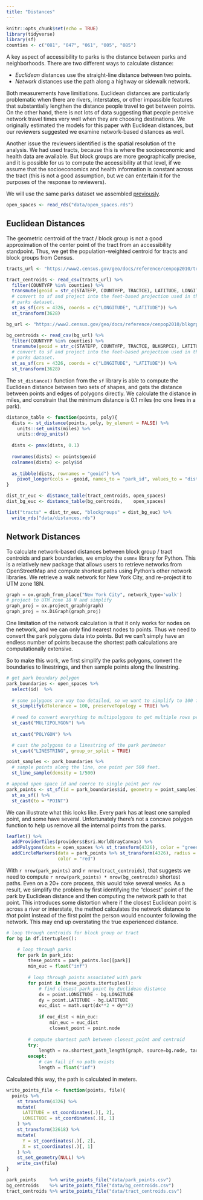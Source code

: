 ```yaml
---
title: "Distances"
---
```


```r
knitr::opts_chunk$set(echo = TRUE)
library(tidyverse)
library(sf)
counties <- c("081", "047", "061", "005", "085")
```

A key aspect of accessibility to parks is the distance between parks and
neighborhoods. There are two different ways to calculate distance:

   - *Euclidean* distances use the straight-line distance between two points.
   - *Network* distances use the path along a highway or sidewalk network.
  
Both measurements have limitiations. Euclidean distances are particularly
problematic when there are rivers, interstates, or other impassible features that
substantially lengthen the distance people travel to get between points. On the
other hand, there is not lots of data suggesting that people perceive network 
travel times very well when they are choosing destinations. We originally
estimated the models for this paper with Euclidean distances, but
our reviewers suggested we examine network-based distances as well.

Another issue the reviewers identified is the spatial resolution of the analysis.
We had used tracts, because this is where the socioeconomic and health data are 
available. But block groups are more geographically precise, and it is possible
for us to compute the accessibility at that level, if we assume that the 
socioeconomics and health information is constant across the tract (this is not
a good assumption, but we can entertain it for the purposes of the response to
reviewers).

We will use the same parks dataset we assembled [previously](02_parks_data.html).

```r
open_spaces <- read_rds("data/open_spaces.rds")
```


## Euclidean Distances

The geometric centroid of the tract / block group is not a good approximation of
the center point of the tract from an accessibility standpoint. Thus, we 
get the population-weighted centroid for tracts and block groups from Census.

```r
tracts_url <- "https://www2.census.gov/geo/docs/reference/cenpop2010/tract/CenPop2010_Mean_TR36.txt"

tract_centroids <- read_csv(tracts_url) %>%
  filter(COUNTYFP %in% counties) %>%
  transmute(geoid = str_c(STATEFP, COUNTYFP, TRACTCE), LATITUDE, LONGITUDE) %>%
  # convert to sf and project into the feet-based projection used in the
  # parks dataset.
  st_as_sf(crs = 4326, coords = c("LONGITUDE", "LATITUDE")) %>%
  st_transform(3628) 
```


```r
bg_url <- "https://www2.census.gov/geo/docs/reference/cenpop2010/blkgrp/CenPop2010_Mean_BG36.txt"

bg_centroids <- read_csv(bg_url) %>%
  filter(COUNTYFP %in% counties) %>%
  transmute(geoid = str_c(STATEFP, COUNTYFP, TRACTCE, BLKGRPCE), LATITUDE, LONGITUDE) %>%
  # convert to sf and project into the feet-based projection used in the
  # parks dataset.
  st_as_sf(crs = 4326, coords = c("LONGITUDE", "LATITUDE")) %>%
  st_transform(3628) 
```


The `st_distance()` function from the `sf` library is able to compute the 
Euclidean distance between two sets of shapes, and gets the distance between 
points and edges of polygons directly. We calculate the distance in miles, 
and constrain that the minimum distance is 0.1 miles (no one lives in a park).

```r
distance_table <- function(points, poly){
  dists <- st_distance(points, poly, by_element = FALSE) %>%
    units::set_units(miles) %>%
    units::drop_units()
  
  dists <- pmax(dists, 0.1)
  
  rownames(dists) <- points$geoid
  colnames(dists) <- poly$id
  
  as_tibble(dists, rownames = "geoid") %>%
    pivot_longer(cols = -geoid, names_to = "park_id", values_to = "distance")
}

dist_tr_euc <- distance_table(tract_centroids, open_spaces)
dist_bg_euc <- distance_table(bg_centroids,    open_spaces)
```


```r
list("tracts" = dist_tr_euc, "blockgroups" = dist_bg_euc) %>%
  write_rds("data/distances.rds")
```


## Network Distances

To calculate network-based distances between block group / tract centroids and
park boundaries, we employ the `osmnx` library for Python. This is a relatively
new package that allows users to retrieve networks from OpenStreetMap and 
compute shortest paths using Python's other network libraries. We retrieve
a walk network for New York City, and re-project it to UTM zone 18N.

```py
graph = ox.graph_from_place("New York City", network_type='walk')
# project to UTM zone 18 N and simplify
graph_proj = ox.project_graph(graph)
graph_proj = nx.DiGraph(graph_proj)
```

One limitation of the network calculation is that it only works for nodes on the
network, and we can only find nearest nodes to points. Thus we need to convert
the park polygons data into points. But we can't simply have an endless number
of points because the shortest path calculations are computationally extensive.

So to make this work, we first simplify the parks polygons, convert the boundaries
to linestrings, and then sample points along the linestring.

```r
# get park boundary polygon
park_boundaries <- open_spaces %>%
  select(id)  %>%
  
  # some polygons are way too detailed, so we want to simplify to 100 foot resolution
  st_simplify(dTolerance = 100, preserveTopology = TRUE) %>%
  
  # need to convert everything to multipolygons to get multiple rows per shape
  st_cast("MULTIPOLYGON") %>%
  
  st_cast("POLYGON") %>%

  # cast the polygons to a linestring of the park perimeter
  st_cast("LINESTRING", group_or_split = TRUE) 

point_samples <- park_boundaries %>%
  # sample points along the line, one point per 500 feet.
  st_line_sample(density = 1/500) 

# append open space id and coerce to single point per row
park_points <- st_sf(id = park_boundaries$id, geometry = point_samples)  %>%
  st_as_sf() %>%
  st_cast(to = "POINT")
```


We can illustrate what this looks like. Every park has at least one sampled point,
and some have several. Unfortunately there's not a concave polygon function to help
us remove all the internal points from the parks.

```r
leaflet() %>%
  addProviderTiles(providers$Esri.WorldGrayCanvas) %>%
  addPolygons(data = open_spaces %>% st_transform(4326), color = "green") %>%
  addCircleMarkers(data = park_points %>% st_transform(4326), radius = 0.001,
                   color = "red") 
```

With `r nrow(park_points)` and `r nrow(tract_centroids)`, that suggests we
need to compute `r nrow(park_points) * nrow(bg_centroids)` shortest
paths. Even on a 20+ core process, this would take several weeks.  As a result,
we simplify the problem by first identifying the "closest" point of the park
by Euclidean distance and then computing the network path to that point.
This introduces some distortion where if the closest Euclidean point is across 
a river or interstate, the method calculates the network distance to *that*
point instead of the first point the person would encounter following the
network. This may end up overstating the true experienced distance.

```py
# loop through centroids for block group or tract
for bg in df.itertuples():

    # loop through parks
    for park in park_ids:
        these_points = park_points.loc[[park]]
        min_euc = float("inf")
        
        # loop through points associated with park
        for point in these_points.itertuples():
            # find closest park point by Euclidean distance
            dx = point.LONGITUDE - bg.LONGITUDE
            dy = point.LATITUDE - bg.LATITUDE
            euc_dist = math.sqrt(dx**2 + dy**2)
            
            if euc_dist < min_euc:
                min_euc = euc_dist
                closest_point = point.node
                
        # compute shortest path between closest_point and centroid
        try:
            length = nx.shortest_path_length(graph, source=bg.node, target=closest_point, weight='length')
        except:
            # can fail if no path exists
            length = float("inf")
```


Calculated this way, the path is calculated in meters.


```r

write_points_file <- function(points, file){
  points %>% 
    st_transform(4326) %>%
    mutate(
      LATITUDE = st_coordinates(.)[, 2],
      LONGITUDE = st_coordinates(.)[, 1]
    ) %>%
    st_transform(32618) %>%
    mutate(
      Y = st_coordinates(.)[, 2],
      X = st_coordinates(.)[, 1]
    ) %>%
    st_set_geometry(NULL) %>%
    write_csv(file)
}

park_points     %>% write_points_file("data/park_points.csv")
bg_centroids    %>% write_points_file("data/bg_centroids.csv")
tract_centroids %>% write_points_file("data/tract_centroids.csv")

```


